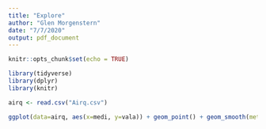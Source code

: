 ```yaml
---
title: "Explore"
author: "Glen Morgenstern"
date: "7/7/2020"
output: pdf_document
---
```


```r
knitr::opts_chunk$set(echo = TRUE)
```

```r
library(tidyverse)
library(dplyr)
library(knitr)
```

```r
airq <- read.csv("Airq.csv")
```

```r
ggplot(data=airq, aes(x=medi, y=vala)) + geom_point() + geom_smooth(method = "lm", se=FALSE)
```

